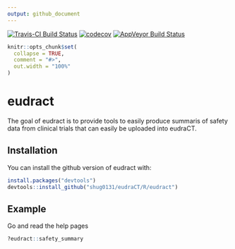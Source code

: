 ```yaml
---
output: github_document
---
```


[![Travis-CI Build Status](https://travis-ci.com/shug0131/cctu.svg?branch=master)](https://travis-ci.com/shug0131/cctu)
[![codecov](https://codecov.io/github/shug0131/cctu/branch/master/graphs/badge.svg)](https://codecov.io/github/shug0131/cctu)
[![AppVeyor Build Status](https://ci.appveyor.com/api/projects/status/github/shug0131/cctu?branch=master&svg=true)](https://ci.appveyor.com/project/shug0131/cctu)




<!-- README.md is generated from README.Rmd. Please edit that file -->

```r
knitr::opts_chunk$set(
  collapse = TRUE,
  comment = "#>",
  out.width = "100%"
)
```
# eudract

The goal of eudract is to provide tools to easily produce summaris of safety data from clinical trials that can easily be uploaded into eudraCT. 

## Installation

You can install the github version of eudract with:

``` r
install.packages("devtools")
devtools::install_github("shug0131/eudraCT/R/eudract")
```

## Example

Go and read the help pages

```r
?eudract::safety_summary
```

